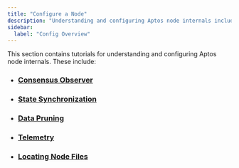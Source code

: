 ```yaml
---
title: "Configure a Node"
description: "Understanding and configuring Aptos node internals including consensus observer, state sync, data pruning, telemetry, and node files."
sidebar:
  label: "Config Overview"
---
```


This section contains tutorials for understanding and configuring Aptos node internals. These include:

- ### [Consensus Observer](/network/nodes/configure/consensus-observer)
- ### [State Synchronization](/network/nodes/configure/state-sync)
- ### [Data Pruning](/network/nodes/configure/data-pruning)
- ### [Telemetry](/network/nodes/configure/telemetry)
- ### [Locating Node Files](/network/nodes/configure/node-files-all-networks)
